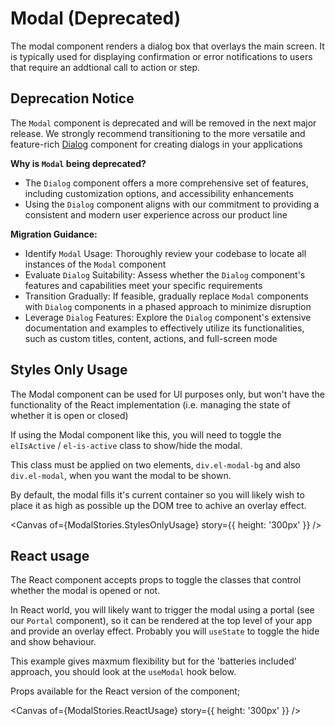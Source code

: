 
<Meta of={ModalStories} />

# Modal (Deprecated)

The modal component renders a dialog box that overlays the main screen. It is typically used for displaying confirmation or error notifications to users that require an addtional call to action or step.

## Deprecation Notice

The `Modal` component is deprecated and will be removed in the next major release. We strongly recommend transitioning to the more versatile and feature-rich [Dialog](/docs/components-dialog--docs) component for creating dialogs in your applications

**Why is `Modal` being deprecated?**

- The `Dialog` component offers a more comprehensive set of features, including customization options, and accessibility enhancements
- Using the `Dialog` component aligns with our commitment to providing a consistent and modern user experience across our product line

**Migration Guidance:**

- Identify `Modal` Usage: Thoroughly review your codebase to locate all instances of the `Modal` component
- Evaluate `Dialog` Suitability: Assess whether the `Dialog` component's features and capabilities meet your specific requirements
- Transition Gradually: If feasible, gradually replace `Modal` components with `Dialog` components in a phased approach to minimize disruption
- Leverage `Dialog` Features: Explore the `Dialog` component's extensive documentation and examples to effectively utilize its functionalities, such as custom titles, content, actions, and full-screen mode

## Styles Only Usage

The Modal component can be used for UI purposes only, but won't have the functionality of the React implementation (i.e. managing the state of whether it is open or closed)

If using the Modal component like this, you will need to toggle the `elIsActive` / `el-is-active` class to show/hide the modal.

This class must be applied on two elements, `div.el-modal-bg` and also `div.el-modal`, when you want the modal to be shown.

By default, the modal fills it's current container so you will likely wish to place it as high as possible up the DOM tree to achive an overlay effect.

<Canvas of={ModalStories.StylesOnlyUsage} story={{ height: '300px' }} />

<RenderHtmlMarkup of={ModalStories.StylesOnlyUsage} />

## React usage

The React component accepts props to toggle the classes that control whether the modal is opened or not.

In React world, you will likely want to trigger the modal using a portal (see our `Portal` component), so it can be rendered at the top level of your app and provide an overlay effect. Probably you will `useState` to toggle the hide and show behaviour.

This example gives maxmum flexibility but for the 'batteries included' approach, you should look at the `useModal` hook below.

Props available for the React version of the component;

<Controls />

<Canvas of={ModalStories.ReactUsage} story={{ height: '300px' }} />
